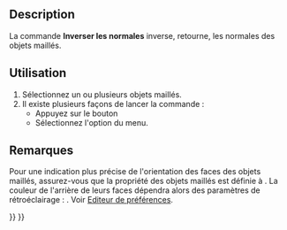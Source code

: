 <languages/>

{{Docnav/fr
|[[Mesh_HarmonizeNormals/fr|Harmoniser les normales]]
|[[Mesh_FillHoles/fr|Remplir les trous]]
|[[Mesh_Workbench/fr|Atelier Mesh]]
|IconL=Mesh_HarmonizeNormals.svg
|IconR=Mesh_FillupHoles.svg
|IconC=Workbench_Mesh.svg
}}

{{GuiCommand/fr
|Name=Mesh FlipNormals
|Name/fr=Mesh Inverser les normales‏‎
|MenuLocation=Maillages → Inverser les normales‏‎
|Workbenches=[[Mesh_Workbench/fr|Mesh]]
|SeeAlso=[[Mesh_HarmonizeNormals/fr|Mesh Harmoniser les normales]]
}}

==Description==

La commande '''Inverser les normales‏‎''' inverse, retourne, les normales des objets maillés.

<span id="Usage"></span>
==Utilisation==

# Sélectionnez un ou plusieurs objets maillés.
# Il existe plusieurs façons de lancer la commande :
#* Appuyez sur le bouton {{Button|[[Image:Mesh_FlipNormals.svg|16px]] [[Mesh_FlipNormals/fr|Inverser les normales]]}}
#* Sélectionnez l'option {{MenuCommand|Maillages → [[Image:Mesh_FlipNormals.svg|16px]] Inverser les normales}} du menu.

<span id="Notes"></span>
==Remarques==

<div class="mw-translate-fuzzy">
Pour une indication plus précise de l'orientation des faces des objets maillés, assurez-vous que la propriété {{PropertyView|Lighting}} des objets maillés est définie à {{Value|One side}}. La couleur de l'arrière de leurs faces dépendra alors des paramètres de rétroéclairage : {{MenuCommand|Edition → Préférences... → Affichage → Vue 3D → Couleur du rétroéclairage : Intensity}}. Voir [[Preferences_Editor/fr#Vue_3D|Editeur de préférences]].
</div>


{{Docnav/fr
|[[Mesh_HarmonizeNormals/fr|Harmoniser les normales]]
|[[Mesh_FillHoles/fr|Remplir les trous]]
|[[Mesh_Workbench/fr|Atelier Mesh]]
|IconL=Mesh_HarmonizeNormals.svg
|IconR=Mesh_FillupHoles.svg
|IconC=Workbench_Mesh.svg
}}

{{Mesh Tools navi{{#translation:}}}}
{{Userdocnavi{{#translation:}}}}
{{clear}}